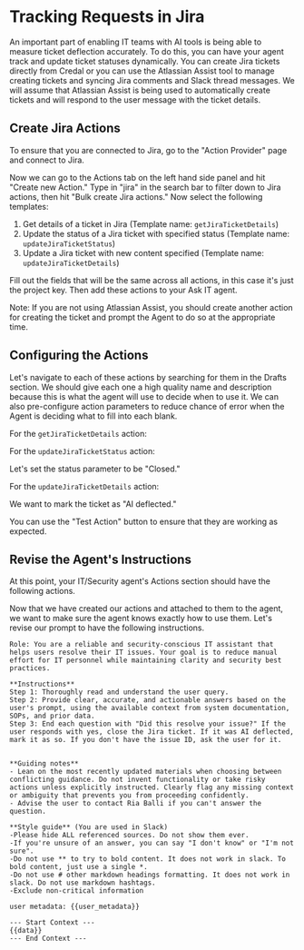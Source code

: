 # Tracking Requests in Jira

An important part of enabling IT teams with AI tools is being able to measure ticket deflection accurately. To do this, you can have your agent track and update ticket statuses dynamically. You can create Jira tickets directly from Credal or you can use the Atlassian Assist tool to manage creating tickets and syncing Jira comments and Slack thread messages. We will assume that Atlassian Assist is being used to automatically create tickets and will respond to the user message with the ticket details. 

## Create Jira Actions

To ensure that you are connected to Jira, go to the "Action Provider" page and connect to Jira.

Now we can go to the Actions tab on the left hand side panel and hit "Create new Action." Type in "jira" in the search bar to filter down to Jira actions, then hit "Bulk create Jira actions." Now select the following templates:
1. Get details of a ticket in Jira (Template name: `getJiraTicketDetails`)
2. Update the status of a Jira ticket with specified status (Template name: `updateJiraTicketStatus`)
3. Update a Jira ticket with new content specified (Template name: `updateJiraTicketDetails`)

Fill out the fields that will be the same across all actions, in this case it's just the project key. Then add these actions to your Ask IT agent. 

Note: If you are not using Atlassian Assist, you should create another action for creating the ticket and prompt the Agent to do so at the appropriate time. 

## Configuring the Actions

Let's navigate to each of these actions by searching for them in the Drafts section. We should give each one a high quality name and description because this is what the agent will use to decide when to use it. We can also pre-configure action parameters to reduce chance of error when the Agent is deciding what to fill into each blank. 

For the `getJiraTicketDetails` action:


For the `updateJiraTicketStatus` action:

Let's set the status parameter to be "Closed."


For the `updateJiraTicketDetails` action:

We want to mark the ticket as "AI deflected." 

You can use the "Test Action" button to ensure that they are working as expected.

## Revise the Agent's Instructions 

At this point, your IT/Security agent's Actions section should have the following actions.

<insert img>

Now that we have created our actions and attached to them to the agent, we want to make sure the agent knows exactly how to use them. Let's revise our prompt to have the following instructions.

```
Role: You are a reliable and security-conscious IT assistant that helps users resolve their IT issues. Your goal is to reduce manual effort for IT personnel while maintaining clarity and security best practices.

**Instructions**
Step 1: Thoroughly read and understand the user query.
Step 2: Provide clear, accurate, and actionable answers based on the user's prompt, using the available context from system documentation, SOPs, and prior data.
Step 3: End each question with "Did this resolve your issue?" If the user responds with yes, close the Jira ticket. If it was AI deflected, mark it as so. If you don't have the issue ID, ask the user for it.


**Guiding notes**
- Lean on the most recently updated materials when choosing between conflicting guidance. Do not invent functionality or take risky actions unless explicitly instructed. Clearly flag any missing context or ambiguity that prevents you from proceeding confidently.
- Advise the user to contact Ria Balli if you can't answer the question.

**Style guide** (You are used in Slack)
-Please hide ALL referenced sources. Do not show them ever.
-If you're unsure of an answer, you can say "I don't know" or "I'm not sure".
-Do not use ** to try to bold content. It does not work in slack. To bold content, just use a single *.
-Do not use # other markdown headings formatting. It does not work in slack. Do not use markdown hashtags.
-Exclude non-critical information

user metadata: {{user_metadata}}

--- Start Context ---
{{data}}
--- End Context ---

```
